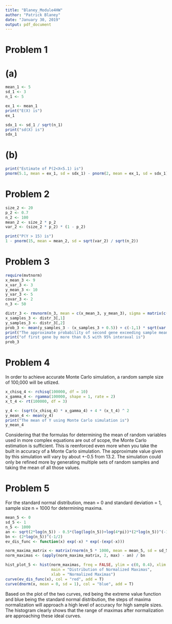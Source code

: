 ```yaml
---
title: "Blaney_Module4HW"
author: "Patrick Blaney"
date: "January 30, 2019"
output: pdf_document
---
```


# Problem 1

# (a)
```r
mean_1 <- 5
sd_1 <- 3
n_1 <- 5

ex_1 <- mean_1
print("E(X) is")
ex_1

sdx_1 <- sd_1 / sqrt(n_1)
print("sd(X) is")
sdx_1
```

# (b)
```r
print("Estimate of P(2<X<5.1) is")
pnorm(5.1, mean = ex_1, sd = sdx_1) - pnorm(2, mean = ex_1, sd = sdx_1)
```


# Problem 2

```r
size_2 <- 20
p_2 <- 0.7
n_2 <- 100
mean_2 <- size_2 * p_2
var_2 <- (size_2 * p_2) * (1 - p_2)

print("P(Y > 15) is")
1 - pnorm(15, mean = mean_2, sd = sqrt(var_2) / sqrt(n_2))
```


# Problem 3

```r
require(mvtnorm)
x_mean_3 <- 9
x_var_3 <- 3
y_mean_3 <- 10
y_var_3 <- 5
covar_3 <- 2
n_3 <- 50

distr_3 <- rmvnorm(n_3, mean = c(x_mean_3, y_mean_3), sigma = matrix(c(x_var_3, covar_3, covar_3, x_var_3), nrow = 2))
x_samples_3 <- distr_3[,1]
y_samples_3 <- distr_3[,2]
prob_3 <- mean(y_samples_3 - (x_samples_3 + 0.5)) + c(-1,1) * sqrt(var(y_samples_3 - (x_samples_3 + 0.5)) / n_3)
print("The approximate probability of second gene exceeding sample mean")
print("of first gene by more than 0.5 with 95% interaval is")
prob_3
```


# Problem 4

In order to achieve accurate Monte Carlo simulation, a random sample size of 100,000 will be utlized.
```r
x_chisq_4 <- rchisq(100000, df = 10)
x_gamma_4 <- rgamma(100000, shape = 1, rate = 2)
x_t_4 <- rt(100000, df = 3)

y_4 <- (sqrt(x_chisq_4) * x_gamma_4) + 4 * (x_t_4) ^ 2
y_mean_4 <- mean(y_4)
print("The mean of Y using Monte Carlo simulation is")
y_mean_4
```
Considering that the formulas for determining the mean of random variables used in more complex equations are out of scope, 
the Monte Carlo estimation is sufficient. This is reenforced even more when you take the built in accuracy of a Monte Carlo 
simulation. The approximate value given by this simulation will vary by about +-0.5 from 13.2. The simulation could only be 
refined more by generating multiple sets of random samples and taking the mean of all those values.


# Problem 5

For the standard normal distribution, mean = 0 and standard deviation = 1,
sample size n = 1000 for determining maxima.

```r
mean_5 <- 0
sd_5 <- 1
n_5 <- 1000
an <- sqrt(2*log(n_5)) - 0.5*(log(log(n_5))+log(4*pi))*(2*log(n_5))^(-1/2)
bn <- (2*log(n_5))^(-1/2)
ev_dis_func <- function(x) exp(-x) * exp(-(exp(-x)))

norm_maxima_matrix <- matrix(rnorm(n_5 * 1000, mean = mean_5, sd = sd_5), nrow = 1000)
norm_maximas <- (apply(norm_maxima_matrix, 2, max) - an) / bn

hist_plot_5 <- hist(norm_maximas, freq = FALSE, ylim = c(0, 0.4), xlim = c(-3, 6), 
                    main = "Distribution of Normalized Maximas",
                    xlab = "Normalized Maximas")
curve(ev_dis_func(x), col = "red", add = T)
curve(dnorm(x, mean = 0, sd = 1), col = "blue", add = T)
```

Based on the plot of the two curves, red being the extreme value function and blue being the standard normal distribution, the steps
of maxima normalization will approach a high level of accuracy for high sample sizes. The histogram clearly shows that the range of
maximas after normalization are approaching these ideal curves. 

